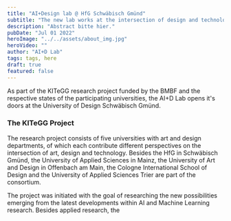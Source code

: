 ```yaml
---
title: "AI+Design lab @ HfG Schwäbisch Gmünd"
subtitle: "The new lab works at the intersection of design and technology research"
description: "Abstract bitte hier."
pubDate: "Jul 01 2022"
heroImage: "../../assets/about_img.jpg"
heroVideo: ""
author: "AI+D Lab"
tags: tags, here
draft: true
featured: false
---
```


As part of the KITeGG research project funded by the BMBF and the respective states of the participating universities, the AI+D Lab opens it's doors at the University of Design Schwäbisch Gmünd.

### The KITeGG Project

The research project consists of five universities with art and design departments, of which each contribute different perspectives on the intersection of art, design and technology. Besides the HfG in Schwäbisch Gmünd, the University of Applied Sciences in Mainz, the University of Art and Design in Offenbach am Main, the Cologne International School of Design and the University of Applied Sciences Trier are part of the consortium.

The project was initiated with the goal of researching the new possibilities emerging from the latest developments within AI and Machine Learning research. Besides applied research, the
